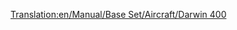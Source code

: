 [[Translation:en/Manual/Base Set/Aircraft/Darwin 400]]
{{hu/Manual/Base Set/Aircraft/Navbox Légi járművek}}
{{hu/Manual/Base Set/Aircraft/Repülőgépek|Name=Darwin 400
|Image=[[File:en/Manual/Base Set/Aircraft/Boeing757.png|Darwin 400]]
|Cost=36.919 (73,828)
|Speed=947 km/h (592 MPH)
|Annual=5.906 (11,812)
|Designed=1982
|Lifespan=25
|Capacity=200 utas és 25 csomag levél
|Description=Bevált sugárhajtású repülőgép, inkább a nagyobb repülőtereken használatos.
|Real-life=[http://hu.wikipedia.org/wiki/Boeing_757 Boeing 757]
}}